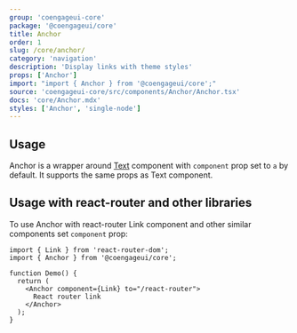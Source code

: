 ```yaml
---
group: 'coengageui-core'
package: '@coengageui/core'
title: Anchor
order: 1
slug: /core/anchor/
category: 'navigation'
description: 'Display links with theme styles'
props: ['Anchor']
import: "import { Anchor } from '@coengageui/core';"
source: 'coengageui-core/src/components/Anchor/Anchor.tsx'
docs: 'core/Anchor.mdx'
styles: ['Anchor', 'single-node']
---
```



## Usage

Anchor is a wrapper around [Text](/core/text/) component with `component` prop set to `a` by default.
It supports the same props as Text component.

<Demo data={AnchorDemos.usage} />

## Usage with react-router and other libraries

To use Anchor with react-router Link component and other similar components set `component` prop:

```tsx
import { Link } from 'react-router-dom';
import { Anchor } from '@coengageui/core';

function Demo() {
  return (
    <Anchor component={Link} to="/react-router">
      React router link
    </Anchor>
  );
}
```
